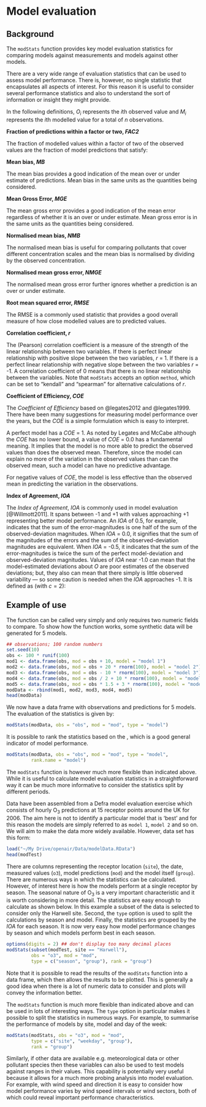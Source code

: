 # Model evaluation {#sec:modStats}

## Background {#sec:ModBack}

The `modStats` function provides key model evaluation statistics
for comparing models against measurements and models against other models.

There are a very wide range of evaluation statistics that can be used
to assess model performance. There is, however, no single statistic
that encapsulates all aspects of interest. For this reason it is
useful to consider several performance statistics and also to
understand the sort of information or insight they might provide.

In the following definitions, $O_i$ represents the $i$th observed
value and  $M_i$ represents the $i$th modelled value for a total of
$n$ observations.

**Fraction of predictions within a factor or two, _FAC2_ **

The fraction of modelled values within a factor of two of the
observed values are the fraction of model predictions that satisfy:

\begin{equation}
   0.5 \leq \frac{M_i}{O_i} \leq 2.0 (#eq:FAC2)
\end{equation}

**Mean bias, _MB_ **

The mean bias provides a good indication of the mean over or under
estimate of predictions. Mean bias in the same units as the quantities
being considered.

\begin{equation}
 MB = \frac{1}{n}\sum_{i=1}^{N} M_i - O_i  (#eq:MB)
\end{equation}

**Mean Gross Error, _MGE_ **

The mean gross error provides a good indication of the mean error
regardless of whether it is an over or under estimate. Mean gross
error is in the same units as the quantities being considered.

\begin{equation}
 MGE = \frac{1}{n}\sum_{i=1}^{N} |M_i - O_i|   (#eq:MGE)
\end{equation}

**Normalised mean bias, _NMB_ **

The normalised mean bias is useful for comparing pollutants that cover
different concentration scales and the mean bias is normalised by
dividing by the observed concentration.

\begin{equation}
 NMB = \frac{\sum\limits_{i=1}^{n} M_i - O_i}{\sum\limits_{i=1}^{n} O_i} (#eq:NMB)
\end{equation}

**Normalised mean gross error, _NMGE_ **

The normalised mean gross error further ignores whether a prediction
is an over or under estimate.

\begin{equation}
 NMGE = \frac{\sum\limits_{i=1}^{n} |M_i - O_i|}{\sum\limits_{i=1}^{n} O_i}  (#eq:NMGE)
\end{equation}

**Root mean squared error, _RMSE_ **

The RMSE is a commonly used statistic that provides a good overall
measure of how close modelled values are to predicted values.

\begin{equation}
   RMSE = \left({\frac{\sum\limits_{i=1}^{n} (M_i - O_i)^2}{n}}\right)^{1/2}   (#eq:RMSE)
\end{equation}

**Correlation coefficient, _r_ **

The (Pearson) correlation coefficient is a measure of the strength of
the linear relationship between two variables. If there is perfect
linear relationship with positive slope between the two variables, $r$
= 1. If there is a perfect linear relationship with negative slope
between the two variables $r$ = -1. A correlation coefficient of 0
means that there is no linear relationship between the variables. Note
that `modStats` accepts an option `method`, which can be set to
"kendall" and "spearman" for alternative calculations of $r$.

\begin{equation}
 r = \frac{1}{(n-1)}\sum\limits_{i=1}^{n}\left(\frac{M_i - \overline{M}}{\sigma_M}\right)\left(\frac{O_i - \overline{O}}{\sigma_O}\right)   (#eq:r)
\end{equation}

**Coefficient of Efficiency, _COE_ **

The *Coefficient of Efficiency* based on
@legates2012 and @legates1999. There have been many suggestions for
measuring model performance over the years, but the $COE$ is a simple
formulation which is easy to interpret.

A perfect model has a $COE$ = 1. As noted by Legates and McCabe although
the $COE$ has no lower bound, a value of $COE$ = 0.0 has a fundamental
meaning. It implies that the model is no more able to predict the
observed values than does the observed mean. Therefore, since the
model can explain no more of the variation in the observed values than
can the observed mean, such a model can have no predictive advantage.

For negative values of $COE$, the model is less effective than the
observed mean in predicting the variation in the observations.

\begin{equation}
 COE = 1.0 - \frac{\sum\limits_{i=1}^{n} |M_i
             -O_i|}{\sum\limits_{i=1}^{n} |O_i - \overline{O}|}   (#eq:COE)
\end{equation}

**Index of Agreement, _IOA_ **

The *Index of Agreement*, $IOA$ is commonly used in model
evaluation [@Willmott2011]. It spans between -1 and +1
with values approaching +1 representing better model performance. An
$IOA$ of 0.5, for example, indicates that the sum of the
error-magnitudes is one half of the sum of the observed-deviation
magnitudes. When $IOA$ = 0.0, it signifies that the sum of the
magnitudes of the errors and the sum of the observed-deviation
magnitudes are equivalent. When $IOA$ = -0.5, it indicates that the
sum of the error-magnitudes is twice the sum of the perfect
model-deviation and observed-deviation magnitudes. Values of $IOA$
near -1.0 can mean that the model-estimated deviations about $O$ are
poor estimates of the observed deviations; but, they also can mean
that there simply is little observed variability --- so some caution
is needed when the $IOA$ approaches -1. It is defined as (with $c = 2$):

\begin{equation}
IOA = \left\{
   \begin{array}{l}
     1.0 - \frac{\displaystyle \sum\limits_{i=1}^{n} |M_i-O_i|}
{\displaystyle c\sum\limits_{i=1}^{n} |O_i - \overline{O}|}, when \\
           \sum\limits_{i=1}^{n} |M_i-O_i| \le c\sum\limits_{i=1}^{n} |O_i - \overline{O}| \\
          \frac{\displaystyle c\sum\limits_{i=1}^{n} |O_i - \overline{O}|}
{\displaystyle \sum\limits_{i=1}^{n} |M_i-O_i|} - 1.0, when \\
           \sum\limits_{i=1}^{n} |M_i-O_i| > c\sum\limits_{i=1}^{n} |O_i - \overline{O}|
   \end{array} (#eq:IOA)
\right.
\end{equation}


## Example of use {#sec:ModEx}

The function can be called very simply and only requires two numeric
fields to compare. To show how the function works, some synthetic data
will be generated for 5 models.

```r
## observations; 100 random numbers
set.seed(10)
obs <- 100 * runif(100)
mod1 <- data.frame(obs, mod = obs + 10, model = "model 1")
mod2 <- data.frame(obs, mod = obs + 20 * rnorm(100), model = "model 2")
mod3 <- data.frame(obs, mod = obs - 10 * rnorm(100), model = "model 3")
mod4 <- data.frame(obs, mod = obs / 2 + 10 * rnorm(100), model = "model 4")
mod5 <- data.frame(obs, mod = obs * 1.5 + 3 * rnorm(100), model = "model 5")
modData <- rbind(mod1, mod2, mod3, mod4, mod5)
head(modData)
```

We now have a data frame with observations and predictions for 5
models. The evaluation of the statistics is given by:

```r
modStats(modData, obs = "obs", mod = "mod", type = "model")
```

It is possible to rank the statistics based on the \emph{Coefficient
  of Efficiency}, which is a good general indicator of model performance.

```r
modStats(modData, obs = "obs", mod = "mod", type = "model", 
         rank.name = "model")
```

The `modStats` function is however much more flexible than
indicated above. While it is useful to calculate model evaluation
statistics in a straightforward way it can be much more informative to
consider the statistics split by different periods.

Data have been assembled from a Defra model evaluation exercise which
consists of hourly O~3~ predictions at 15 receptor points around the
UK for 2006. The aim here is not to identify a particular model that
is 'best' and for this reason the models are simply referred to as
`model 1`, `model 2` and so on. We will aim to make the data more
widely available. However, data set has this form:

```r
load("~/My Drive/openair/Data/modelData.RData")
head(modTest)
```

There are columns representing the receptor location (`site`), the
date, measured values (`o3`), model predictions (`mod`) and the
model itself (`group`). There are numerous ways in which the
statistics can be calculated. However, of interest here is how the
models perform at a single receptor by season. The seasonal nature of
O~3~ is a very important characteristic and it is worth considering
in more detail. The statistics are easy enough to calculate as shown
below. In this example a subset of the data is selected to consider
only the Harwell site. Second, the `type` option is used to split
the calculations by season and model. Finally, the statistics are
grouped by the $IOA$ for each season. It is now very easy how model
performance changes by season and which models perform best in each
season.

```r
options(digits = 2) ## don't display too many decimal places
modStats(subset(modTest, site == "Harwell"), 
         obs = "o3", mod = "mod",
         type = c("season", "group"), rank = "group")
```

Note that it is possible to read the results of the `modStats`
function into a data frame, which then allows the results to be
plotted. This is generally a good idea when there is a lot of numeric
data to consider and plots will convey the information better.

The `modStats` function is much more flexible than indicated above
and can be used in lots of interesting ways. The `type` option in
particular makes it possible to split the statistics in numerous
ways. For example, to summarise the performance of models by site, model and day of the week:

```r
modStats(modStats, obs = "o3", mod = "mod",
         type = c("site", "weekday", "group"), 
         rank = "group")
```

Similarly, if other data are available e.g. meteorological data or
other pollutant species then these variables can also be used to test
models against ranges in their values. This capability is potentially
very useful because it allows for a much more probing analysis into
model evaluation. For example, with wind speed and direction it is
easy to consider how model performance varies by wind speed intervals
or wind sectors, both of which could reveal important performance
characteristics.
